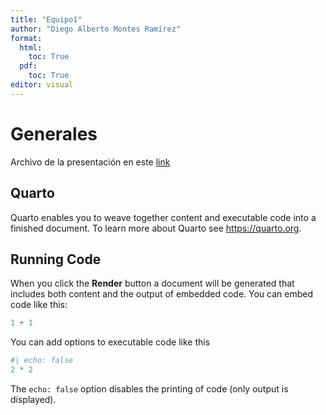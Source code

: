 ```yaml
---
title: "Equipo1"
author: "Diego Alberto Montes Ramírez"
format:
  html:
    toc: True
  pdf:
    toc: True
editor: visual
---
```


# Generales

Archivo de la presentación en este [link](Equipo[1].html)

## Quarto

Quarto enables you to weave together content and executable code into a finished document. To learn more about Quarto see <https://quarto.org>.

## Running Code

When you click the **Render** button a document will be generated that includes both content and the output of embedded code. You can embed code like this:

```r
1 + 1
```

You can add options to executable code like this

```r
#| echo: false
2 * 2
```

The `echo: false` option disables the printing of code (only output is displayed).

